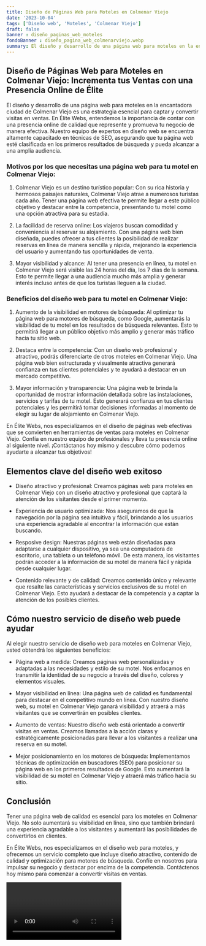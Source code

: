 ```yaml
---
title: Diseño de Páginas Web para Moteles en Colmenar Viejo
date: '2023-10-04'
tags: ['Diseño web', 'Moteles', 'Colmenar Viejo']
draft: false
banner : diseño_paginas_web_moteles
fondoBanner : diseño_pagina_web_colmenarviejo.webp
summary: El diseño y desarrollo de una página web para moteles en la encantadora ciudad de Colmenar Viejo es una estrategia esencial para captar y convertir visitas en ventas. En Élite Webs, entendemos la importancia de contar con una presencia online de calidad que represente y promueva tu negocio de manera efectiva. Nuestro equipo de expertos en diseño web se encuentra altamente capacitado en técnicas de SEO, asegurando que tu página web esté clasificada en los primeros resultados de búsqueda y pueda alcanzar a una amplia audiencia.
---
```


## Diseño de Páginas Web para Moteles en Colmenar Viejo: Incrementa tus Ventas con una Presencia Online de Élite

El diseño y desarrollo de una página web para moteles en la encantadora ciudad de Colmenar Viejo es una estrategia esencial para captar y convertir visitas en ventas. En Élite Webs, entendemos la importancia de contar con una presencia online de calidad que represente y promueva tu negocio de manera efectiva. Nuestro equipo de expertos en diseño web se encuentra altamente capacitado en técnicas de SEO, asegurando que tu página web esté clasificada en los primeros resultados de búsqueda y pueda alcanzar a una amplia audiencia.

### Motivos por los que necesitas una página web para tu motel en Colmenar Viejo:

1. Colmenar Viejo es un destino turístico popular: Con su rica historia y hermosos paisajes naturales, Colmenar Viejo atrae a numerosos turistas cada año. Tener una página web efectiva te permite llegar a este público objetivo y destacar entre la competencia, presentando tu motel como una opción atractiva para su estadía.

2. La facilidad de reserva online: Los viajeros buscan comodidad y conveniencia al reservar su alojamiento. Con una página web bien diseñada, puedes ofrecer a tus clientes la posibilidad de realizar reservas en línea de manera sencilla y rápida, mejorando la experiencia del usuario y aumentando tus oportunidades de venta.

3. Mayor visibilidad y alcance: Al tener una presencia en línea, tu motel en Colmenar Viejo será visible las 24 horas del día, los 7 días de la semana. Esto te permite llegar a una audiencia mucho más amplia y generar interés incluso antes de que los turistas lleguen a la ciudad.

### Beneficios del diseño web para tu motel en Colmenar Viejo:

1. Aumento de la visibilidad en motores de búsqueda: Al optimizar tu página web para motores de búsqueda, como Google, aumentarás la visibilidad de tu motel en los resultados de búsqueda relevantes. Esto te permitirá llegar a un público objetivo más amplio y generar más tráfico hacia tu sitio web.

2. Destaca entre la competencia: Con un diseño web profesional y atractivo, podrás diferenciarte de otros moteles en Colmenar Viejo. Una página web bien estructurada y visualmente atractiva generará confianza en tus clientes potenciales y te ayudará a destacar en un mercado competitivo.

3. Mayor información y transparencia: Una página web te brinda la oportunidad de mostrar información detallada sobre las instalaciones, servicios y tarifas de tu motel. Esto generará confianza en tus clientes potenciales y les permitirá tomar decisiones informadas al momento de elegir su lugar de alojamiento en Colmenar Viejo.

En Élite Webs, nos especializamos en el diseño de páginas web efectivas que se convierten en herramientas de ventas para moteles en Colmenar Viejo. Confía en nuestro equipo de profesionales y lleva tu presencia online al siguiente nivel. ¡Contáctanos hoy mismo y descubre cómo podemos ayudarte a alcanzar tus objetivos!

<GifSeo />

<Cta />

## Elementos clave del diseño web exitoso

- Diseño atractivo y profesional: Creamos páginas web para moteles en Colmenar Viejo con un diseño atractivo y profesional que captará la atención de los visitantes desde el primer momento. 

- Experiencia de usuario optimizada: Nos aseguramos de que la navegación por la página sea intuitiva y fácil, brindando a los usuarios una experiencia agradable al encontrar la información que están buscando.

- Resposive design: Nuestras páginas web están diseñadas para adaptarse a cualquier dispositivo, ya sea una computadora de escritorio, una tableta o un teléfono móvil. De esta manera, los visitantes podrán acceder a la información de su motel de manera fácil y rápida desde cualquier lugar.

- Contenido relevante y de calidad: Creamos contenido único y relevante que resalte las características y servicios exclusivos de su motel en Colmenar Viejo. Esto ayudará a destacar de la competencia y a captar la atención de los posibles clientes.

## Cómo nuestro servicio de diseño web puede ayudar

Al elegir nuestro servicio de diseño web para moteles en Colmenar Viejo, usted obtendrá los siguientes beneficios:

- Página web a medida: Creamos páginas web personalizadas y adaptadas a las necesidades y estilo de su motel. Nos enfocamos en transmitir la identidad de su negocio a través del diseño, colores y elementos visuales.

- Mayor visibilidad en línea: Una página web de calidad es fundamental para destacar en el competitivo mundo en línea. Con nuestro diseño web, su motel en Colmenar Viejo ganará visibilidad y atraerá a más visitantes que se convertirán en posibles clientes.

- Aumento de ventas: Nuestro diseño web está orientado a convertir visitas en ventas. Creamos llamadas a la acción claras y estratégicamente posicionadas para llevar a los visitantes a realizar una reserva en su motel.

- Mejor posicionamiento en los motores de búsqueda: Implementamos técnicas de optimización en buscadores (SEO) para posicionar su página web en los primeros resultados de Google. Esto aumentará la visibilidad de su motel en Colmenar Viejo y atraerá más tráfico hacia su sitio.

## Conclusión

Tener una página web de calidad es esencial para los moteles en Colmenar Viejo. No solo aumentará su visibilidad en línea, sino que también brindará una experiencia agradable a los visitantes y aumentará las posibilidades de convertirlos en clientes. 

En Élite Webs, nos especializamos en el diseño web para moteles, y ofrecemos un servicio completo que incluye diseño atractivo, contenido de calidad y optimización para motores de búsqueda. Confíe en nosotros para impulsar su negocio y destacar por encima de la competencia. Contáctenos hoy mismo para comenzar a convertir visitas en ventas.

<Video />

<CtaBot job='Moteles' city='Colmenar Viejo'/>

<Gmaps query='Colmenar Viejo+españa+maps' />